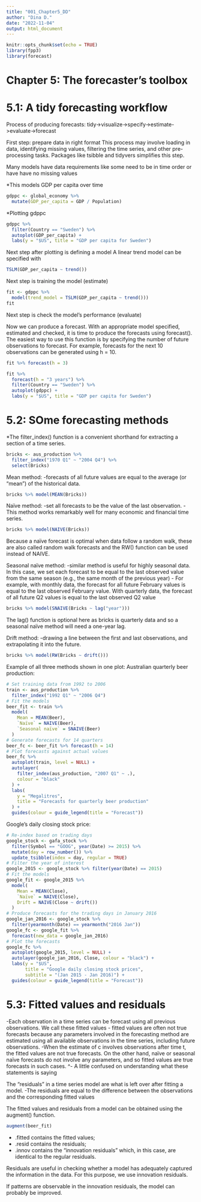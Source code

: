 ```yaml
---
title: "001_Chapter5_DD"
author: "Dina D."
date: "2022-11-04"
output: html_document
---
```


```r
knitr::opts_chunk$set(echo = TRUE)
library(fpp3)
library(forecast)
```

# Chapter 5: The forecaster's toolbox


# 5.1: A tidy forecasting workflow

Process of producing forecasts:
tidy->visualize->specify->estimate->evaluate->forecast
                          
              
First step: prepare data in right format
This process may involve loading in data, identifying missing values, filtering the time series, and other pre-processing tasks.
Packages like tsibble and tidyvers simplifies this step.

Many models have data requirements like some need to be in time order or have have no missing values

*This models GDP per capita over time
```r
gdppc <- global_economy %>%
  mutate(GDP_per_capita = GDP / Population)
```

*Plotting gdppc
```r
gdppc %>%
  filter(Country == "Sweden") %>%
  autoplot(GDP_per_capita) +
  labs(y = "$US", title = "GDP per capita for Sweden")
```


Next step after plotting is defining a model
A linear trend model can be specified with
```r
TSLM(GDP_per_capita ~ trend())
```

Next step is training the model (estimate)
```r
fit <- gdppc %>%
  model(trend_model = TSLM(GDP_per_capita ~ trend()))
fit
```

Next step is check the model's performance (evaluate)

Now we can produce a forecast.
With an appropriate model specified, estimated and checked, it is time to produce the forecasts using forecast(). 
The easiest way to use this function is by specifying the number of future observations to forecast. For example, forecasts for the next 10 observations can be generated using h = 10.
```r
fit %>% forecast(h = 3)
```

```r
fit %>%
  forecast(h = "3 years") %>%
  filter(Country == "Sweden") %>%
  autoplot(gdppc) +
  labs(y = "$US", title = "GDP per capita for Sweden")
```

# 5.2: SOme forecasting methods

*The filter_index() function is a convenient shorthand for extracting a section of a time series.
```r
bricks <- aus_production %>%
  filter_index("1970 Q1" ~ "2004 Q4") %>%
  select(Bricks)
```

Mean method:
-forecasts of all future values are equal to the average (or “mean”) of the historical data.
```r
bricks %>% model(MEAN(Bricks))
```


Naïve method:
-set all forecasts to be the value of the last observation.
-This method works remarkably well for many economic and financial time series.
```r
bricks %>% model(NAIVE(Bricks))
```
Because a naïve forecast is optimal when data follow a random walk, these are also called random walk forecasts and the RW() function can be used instead of NAIVE.

Seasonal naïve method:
-similar method is useful for highly seasonal data. In this case, we set each forecast to be equal to the last observed value from the same season (e.g., the same month of the previous year)
- For example, with monthly data, the forecast for all future February values is equal to the last observed February value. With quarterly data, the forecast of all future Q2 values is equal to the last observed Q2 value
```r
bricks %>% model(SNAIVE(Bricks ~ lag("year")))
```
The lag() function is optional here as bricks is quarterly data and so a seasonal naïve method will need a one-year lag.


Drift method:
-drawing a line between the first and last observations, and extrapolating it into the future.
```r
bricks %>% model(RW(Bricks ~ drift()))
```

Example of all three methods shown in one plot:
  Australian quarterly beer production:
```r
# Set training data from 1992 to 2006
train <- aus_production %>%
  filter_index("1992 Q1" ~ "2006 Q4")
# Fit the models
beer_fit <- train %>%
  model(
    Mean = MEAN(Beer),
    `Naïve` = NAIVE(Beer),
    `Seasonal naïve` = SNAIVE(Beer)
  )
# Generate forecasts for 14 quarters
beer_fc <- beer_fit %>% forecast(h = 14)
# Plot forecasts against actual values
beer_fc %>%
  autoplot(train, level = NULL) +
  autolayer(
    filter_index(aus_production, "2007 Q1" ~ .),
    colour = "black"
  ) +
  labs(
    y = "Megalitres",
    title = "Forecasts for quarterly beer production"
  ) +
  guides(colour = guide_legend(title = "Forecast"))
```
   Google’s daily closing stock price:
```r
# Re-index based on trading days
google_stock <- gafa_stock %>%
  filter(Symbol == "GOOG", year(Date) >= 2015) %>%
  mutate(day = row_number()) %>%
  update_tsibble(index = day, regular = TRUE)
# Filter the year of interest
google_2015 <- google_stock %>% filter(year(Date) == 2015)
# Fit the models
google_fit <- google_2015 %>%
  model(
    Mean = MEAN(Close),
    `Naïve` = NAIVE(Close),
    Drift = NAIVE(Close ~ drift())
  )
# Produce forecasts for the trading days in January 2016
google_jan_2016 <- google_stock %>%
  filter(yearmonth(Date) == yearmonth("2016 Jan"))
google_fc <- google_fit %>%
  forecast(new_data = google_jan_2016)
# Plot the forecasts
google_fc %>%
  autoplot(google_2015, level = NULL) +
  autolayer(google_jan_2016, Close, colour = "black") +
  labs(y = "$US",
       title = "Google daily closing stock prices",
       subtitle = "(Jan 2015 - Jan 2016)") +
  guides(colour = guide_legend(title = "Forecast"))
```

# 5.3: Fitted values and residuals

-Each observation in a time series can be forecast using all previous observations. We call these fitted values
- fitted values are often not true forecasts because any parameters involved in the forecasting method are estimated using all available observations in the time series, including future observations. 
-When the estimate of c involves observations after time t, the fitted values are not true forecasts. On the other hand, naïve or seasonal naïve forecasts do not involve any parameters, and so fitted values are true forecasts in such cases.
  ^- A little confused on understanding what these statements is saying


The “residuals” in a time series model are what is left over after fitting a model. 
-The residuals are equal to the difference between the observations and the corresponding fitted values

The fitted values and residuals from a model can be obtained using the augment() function.
```r
augment(beer_fit)
```

 -   .fitted contains the fitted values;
 -   .resid contains the residuals;
 -   .innov contains the “innovation residuals” which, in this case, are identical to the regular residuals.

Residuals are useful in checking whether a model has adequately captured the information in the data. For this purpose, we use innovation residuals.

If patterns are observable in the innovation residuals, the model can probably be improved.





